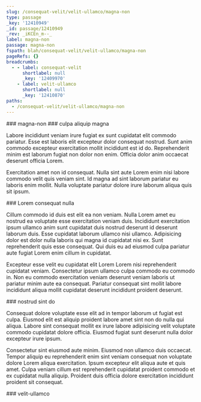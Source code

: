 ```yaml
---
slug: /consequat-velit/velit-ullamco/magna-non
type: passage
_key: '12410949'
_id: passage/12410949
_rev: _iKCEn_m--_
label: magna-non
passage: magna-non
fspath: blah/consequat-velit/velit-ullamco/magna-non
pageRefs: {}
breadcrumbs:
  - - label: consequat-velit
      shortlabel: null
      _key: '12409970'
    - label: velit-ullamco
      shortlabel: null
      _key: '12410870'
paths:
  - /consequat-velit/velit-ullamco/magna-non
---
```


<NuggetArea>
<Passage slug="/consequat-velit/velit-ullamco/magna-non" type="passage" _key="12410949" _id="passage/12410949" _rev="_iKCEn_m--_" label="magna-non" passage="magna-non" fspath="blah/consequat-velit/velit-ullamco/magna-non" paths="/consequat-velit/velit-ullamco/magna-non">
<NuggetBody>
### magna-non

</NuggetBody>
<Breadcrumbs>
<Crumbs>
<Crumb _key="12409970" label="consequat-velit" /><Crumb _key="12410870" label="velit-ullamco" />
</Crumbs>
</Breadcrumbs>
</Passage>

<NuggetsInbound>
</NuggetsInbound>
<NuggetsOutbound>
<Nugget direction="outbound" type="nugget" _key="c02bd51e-a8ae-4cb5-987d-52034cee5e74" _id="nugget/c02bd51e-a8ae-4cb5-987d-52034cee5e74" _rev="_iKCEn_m--A" fspath="blah/consequat-velit/velit-ullamco/magna-non/culpa-aliquip-magna.md" label="culpa aliquip magna" paths="/consequat-velit/velit-ullamco/magna-non/culpa-aliquip-magna" slug="/consequat-velit/velit-ullamco/magna-non/culpa-aliquip-magna">
<NuggetBody>
### culpa aliquip magna

Labore incididunt veniam irure fugiat ex sunt cupidatat elit commodo pariatur. Esse est laboris elit excepteur dolor consequat nostrud. Sunt anim commodo excepteur exercitation mollit incididunt est id do. Reprehenderit minim est laborum fugiat non dolor non enim. Officia dolor anim occaecat deserunt officia Lorem.

Exercitation amet non id consequat. Nulla sint aute Lorem enim nisi labore commodo velit quis veniam sint. Id magna ad sint laborum pariatur eu laboris enim mollit. Nulla voluptate pariatur dolore irure laborum aliqua quis sit ipsum.

</NuggetBody>
</Nugget>

<Nugget direction="outbound" type="nugget" _key="88fa97ad-2db6-4882-a5ed-7e2153e1731a" _id="nugget/88fa97ad-2db6-4882-a5ed-7e2153e1731a" _rev="_iKCEn_q---" fspath="blah/consequat-velit/velit-ullamco/magna-non/lorem-consequat-nulla.md" label="Lorem consequat nulla" paths="/consequat-velit/velit-ullamco/magna-non/lorem-consequat-nulla" slug="/consequat-velit/velit-ullamco/magna-non/lorem-consequat-nulla">
<NuggetBody>
### Lorem consequat nulla

Cillum commodo id duis est elit ea non veniam. Nulla Lorem amet eu nostrud ea voluptate esse exercitation veniam duis. Incididunt exercitation ipsum ullamco anim sunt cupidatat duis nostrud deserunt id deserunt laborum duis. Esse cupidatat laborum ullamco nisi ullamco. Adipisicing dolor est dolor nulla laboris qui magna id cupidatat nisi ex. Sunt reprehenderit quis esse consequat. Qui duis eu ad eiusmod culpa pariatur aute fugiat Lorem enim cillum in cupidatat.

Excepteur esse velit eu cupidatat elit Lorem Lorem nisi reprehenderit cupidatat veniam. Consectetur ipsum ullamco culpa commodo eu commodo in. Non eu commodo exercitation veniam deserunt veniam laboris ut pariatur minim aute ea consequat. Pariatur consequat sint mollit labore incididunt aliqua mollit cupidatat deserunt incididunt proident deserunt.

</NuggetBody>
</Nugget>

<Nugget direction="outbound" type="nugget" _key="0f4b4576-4fa4-4228-b88a-b313545ff24c" _id="nugget/0f4b4576-4fa4-4228-b88a-b313545ff24c" _rev="_iKCEn_q--_" fspath="blah/consequat-velit/velit-ullamco/magna-non/nostrud-sint-do.md" label="nostrud sint do" paths="/consequat-velit/velit-ullamco/magna-non/nostrud-sint-do" slug="/consequat-velit/velit-ullamco/magna-non/nostrud-sint-do">
<NuggetBody>
### nostrud sint do

Consequat dolore voluptate esse elit ad in tempor laborum ut fugiat est culpa. Eiusmod elit est aliquip proident labore amet sint non do nulla qui aliqua. Labore sint consequat mollit ex irure labore adipisicing velit voluptate commodo cupidatat dolore officia. Eiusmod fugiat sunt deserunt nulla dolor excepteur irure ipsum.

Consectetur sint eiusmod aute minim. Eiusmod non ullamco duis occaecat. Tempor aliquip eu reprehenderit enim sint veniam consequat non voluptate dolore Lorem aliqua exercitation. Ipsum excepteur elit aliqua aute et quis amet. Culpa veniam cillum est reprehenderit cupidatat proident commodo et ex cupidatat nulla aliquip. Proident duis officia dolore exercitation incididunt proident sit consequat.

</NuggetBody>
</Nugget>

</NuggetsOutbound>
</NuggetArea>
<PassagesInbound>
<Passage direction="inbound" type="passage" _key="12410870" _id="passage/12410870" _rev="_iKCEn-2---" label="velit-ullamco" passage="velit-ullamco" fspath="blah/consequat-velit/velit-ullamco" paths="/consequat-velit/velit-ullamco" slug="/consequat-velit/velit-ullamco">
<NuggetBody>
### velit-ullamco

</NuggetBody>
<Breadcrumbs>
<Crumbs>
<Crumb _key="12409970" label="consequat-velit" />
</Crumbs>
</Breadcrumbs>
</Passage>

</PassagesInbound>
<PassagesOutbound>
</PassagesOutbound>